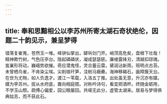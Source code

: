 ```yaml
---
---
---
```

title: 奉和思黯相公以李苏州所寄太湖石奇状绝伦，因题二十韵见示，兼呈梦得
---



错落复崔嵬，苍然玉一堆。峰骈仙掌出，罅坼剑门开。峭顶高危矣，盘根下壮哉！精神欺竹树，气色压亭台。隐起磷磷状，凝成瑟瑟胚。廉棱露锋刃，清越扣琼瑰。岌嶪形将动，巍峨势欲摧。奇应潜鬼怪，灵合蓄云雷。黛润沾新雨，班明点古苔。未曾栖鸟雀，不肯染尘埃。尖削琅玕笋，洼剜马癓罍。海神移碣石，画障簇天台。在世为尤物，如人负逸才。渡江一苇载，入洛五丁推。出处虽无意，升沉亦有媒。媒为李苏州。拔从水府底，置向相庭隈。对称吟诗句，看宜把酒杯。终随金砺用，不学玉山颓。疏傅心偏爱，园公眼屡回。共嗟无此分，虚管太湖来。居易与梦得俱典姑苏，而不获此石。
